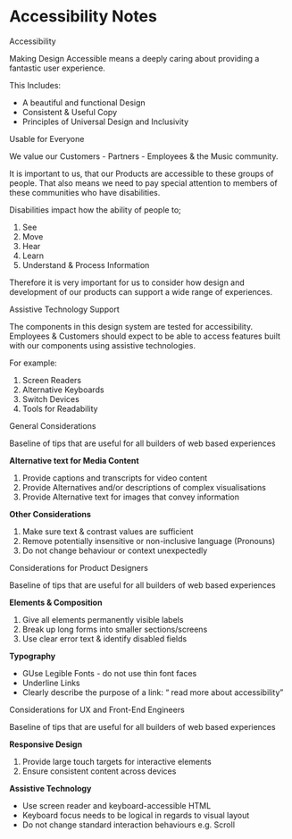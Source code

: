 
<Meta title="Principles/Accessibility" />

<style>
  {`
    .subheading {
      --mediumdark: '#999999';
      font-weight: 900;
      font-size: 14px;
      color: #999;
      letter-spacing: 6px;
      line-height: 24px;
      text-transform: uppercase;
      margin-bottom: 12px;
      margin-top: 40px;
    }
  `}
</style>

# Accessibility Notes

<div className="subheading">Accessibility</div>

Making Design Accessible means a deeply caring about providing a fantastic user experience.

This Includes:

<ul>
  <li>A beautiful and functional Design</li>
  <li>Consistent & Useful Copy</li>
  <li>Principles of Universal Design and Inclusivity</li>
</ul>

<div className="subheading">Usable for Everyone</div>

We value our Customers - Partners - Employees & the Music community. 

It is important to us, that our Products are accessible to these groups of people.
That also means we need to pay special attention to members of these communities
who have disabilities. 

Disabilities impact how the ability of people to;
<ol>
  <li>See</li>
  <li>Move</li>
  <li>Hear</li>
  <li>Learn</li>
  <li>Understand & Process Information</li>
</ol>

Therefore it is very important for us to consider how design and development of our products can support a wide range of experiences.

<div className="subheading">Assistive Technology Support</div>

The components in this design system are tested for accessibility. Employees & Customers should expect to be able to access features built with our components using assistive technologies.

For example:
<ol>
  <li>Screen Readers</li>
  <li>Alternative Keyboards</li>
  <li>Switch Devices</li>
  <li>Tools for Readability</li>
</ol>

<div className="subheading">General Considerations</div>

Baseline of tips that are useful for all builders of web based experiences

<b>Alternative text for Media Content</b>

<ol>
  <li>Provide captions and transcripts for video content</li>
  <li>Provide Alternatives and/or descriptions of complex visualisations</li>
  <li>Provide Alternative text for images that convey information</li>
</ol>

<b>Other Considerations</b>

<ol>
  <li>Make sure text & contrast values are sufficient</li>
  <li>Remove potentially insensitive or non-inclusive language (Pronouns)</li>
  <li>Do not change behaviour or context unexpectedly</li>
</ol>

<div className="subheading">Considerations for Product Designers</div>

Baseline of tips that are useful for all builders of web based experiences

<b>Elements & Composition</b>

<ol>
  <li>Give all elements permanently visible labels</li>
  <li>Break up long forms into smaller sections/screens</li>
  <li>Use clear error text & identify disabled fields</li>
</ol>

<b>Typography</b>

<ul>
  <li>GUse Legible Fonts - do not use thin font faces</li>
  <li>Underline Links</li>
  <li>Clearly describe the purpose of a link: “ read more about accessibility”</li>
</ul>

<div className="subheading">Considerations for UX and Front-End Engineers</div>

Baseline of tips that are useful for all builders of web based experiences

<b>Responsive Design</b>

<ol>
  <li>Provide large touch targets for interactive elements</li>
  <li>Ensure consistent content across devices</li>
</ol>

<b>Assistive Technology</b>

<ul>
  <li>Use screen reader and keyboard-accessible HTML</li>
  <li>Keyboard focus needs to be logical in regards to visual layout</li>
  <li>Do not change standard interaction behaviours e.g. Scroll</li>
</ul>